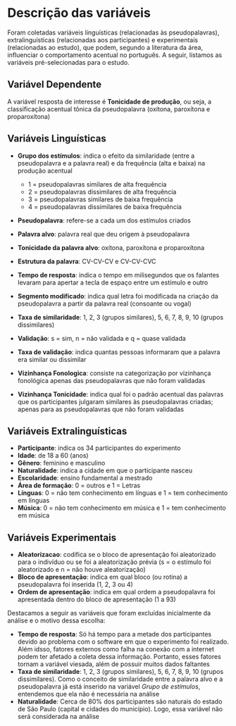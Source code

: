 # Descrição das variáveis {#descricao-variaveis}

Foram coletadas variáveis linguísticas (relacionadas às pseudopalavras), extralinguísticas (relacionadas aos participantes) e experimentais (relacionadas ao estudo), que podem, segundo a literatura da área, influenciar o comportamento acentual no português. A seguir, listamos as variáveis pré-selecionadas para o estudo. 
  
  
## Variável Dependente

A variável resposta de interesse é __Tonicidade de produção__, ou seja, a classificação acentual tônica da pseudopalavra (oxítona, paroxítona e proparoxítona)
  
  
## Variáveis Linguísticas
   
- __Grupo dos estímulos__:  indica o efeito da similaridade (entre a pseudopalavra 
e a palavra real) e da frequência (alta e baixa) na produção acentual
     
  - 1 = pseudopalavras similares de alta frequência    
  - 2 = pseudopalavras dissimilares de alta frequência   
  - 3 = pseudopalavras similares de baixa frequência    
  - 4 = pseudopalavras dissimilares de baixa frequência   
    
- __Pseudopalavra__: refere-se a cada um dos estímulos criados  
- __Palavra alvo__: palavra real que deu origem à pseudopalavra  
- __Tonicidade da palavra alvo__: oxítona, paroxítona e proparoxítona
- __Estrutura da palavra__: CV-CV-CV e CV-CV-CVC
- __Tempo de resposta__:  indica o tempo em milisegundos que os falantes levaram para apertar a tecla de espaço entre um estímulo e outro
- __Segmento modificado__: indica qual letra foi modificada na criação da pseudopalavra a partir da palavra real (consoante ou vogal)  
- __Taxa de similaridade__: 1, 2, 3 (grupos similares), 5, 6, 7, 8, 9, 10 (grupos dissimilares)
- __Validação__: s = sim, n = não validada e q = quase validada
- __Taxa de validação__: indica quantas pessoas informaram que a palavra era similar ou dissimilar
- __Vizinhança Fonologica__: consiste na categorização por vizinhança fonológica apenas das pseudopalavras que não foram validadas 
- __Vizinhança Tonicidade__: indica qual foi o padrão acentual das palavras que os participantes julgaram similares às pseudopalavras criadas; apenas para as pseudopalavras que não foram validadas  


## Variáveis Extralinguísticas
  
- __Participante__: indica os 34 participantes do experimento
- __Idade__: de 18 a 60 (anos)
- __Gênero__: feminino e masculino
- __Naturalidade__: indica a cidade em que o participante nasceu
- __Escolaridade__: ensino fundamental a mestrado
- __Área de formação__: 0 = outros e 1 = Letras
- __Línguas__: 0 = não tem conhecimento em línguas e 1 = tem conhecimento em línguas
- __Música__: 0 = não tem conhecimento em música e 1 = tem conhecimento em música

## Variáveis Experimentais

- __Aleatorizacao__: codifica se o bloco de apresentação foi aleatorizado para o indivíduo ou se foi a aleatorização prévia (s = o estímulo foi aleatorizado e n = não houve aleatorização)
- __Bloco de apresentação__: indica em qual bloco (ou rotina) a pseudopalavra foi inserida (1, 2, 3 ou 4)
- __Ordem de apresentação__: indica em qual ordem a pseudopalavra foi apresentada dentro do bloco de apresentação (1 a 93)

Destacamos a seguir as variáveis que foram excluídas inicialmente da análise e o motivo dessa escolha:
   
- __Tempo de resposta__: Só há tempo para a metade dos participantes devido ao problema com o software em que o experimento foi realizado. Além idsso, fatores externos como falha na conexão com a internet podem ter afetado a coleta dessa informação. Portanto, esses fatores tornam a variável viesada, além de possuir muitos dados faltantes
- __Taxa de similaridade__: 1, 2, 3 (grupos similares), 5, 6, 7, 8, 9, 10 (grupos dissimilares). Como o conceito de similaridade entre a palavra alvo e a pseudopalavra já está inserido na variável _Grupo de estímulos_, entendemos que ela não é necessária na análise
- __Naturalidade__: Cerca de 80% dos participantes são naturais do estado de São Paulo (capital e cidades do município). Logo, essa variável não será considerada na análise
